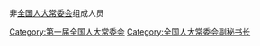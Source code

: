 非[[全国人大常委会|全国人大常委会]]组成人员

[[Category:第一届全国人大常委会|Category:第一届全国人大常委会]]
[[Category:全国人大常委会副秘书长|Category:全国人大常委会副秘书长]]